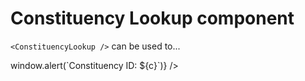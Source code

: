 


<Meta title="Elections|GE2019/Constituency Lookup" component={ConstituencyLookup} />

# Constituency Lookup component

`<ConstituencyLookup />` can be used to...

<Preview>
  <Story name="Basic">
    <ConstituencyLookup
      constituencyList={constituencyList}
      candidateList={candidateList}
      setOpenConstituency={c => window.alert(`Constituency ID: ${c}`)}
    />
  </Story>
</Preview>
